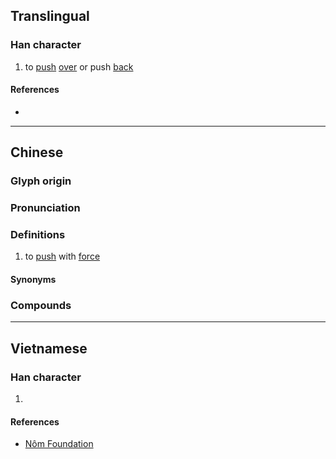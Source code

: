 {{character info}}
==Translingual==

===Han character===
{{Han char|rn=64|rad=手|as=10|sn=13|four=57094|canj=QEED|ids=⿰扌桑}}

# to [[push]] [[over]] or push [[back]]

====References====
* {{Han ref|kx=0447.140|dkj=12493|dj=0798.060|hdz=31939.070|uh=6421|ud=25633|bh=DDBA|bd=56762}}

----

==Chinese==
{{zh-forms}}

===Glyph origin===
{{Han etym}}

===Pronunciation===
{{zh-pron
|m=sǎng
|c=song2
|mc=y
|oc=y
|cat=
}}

===Definitions===
{{zh-hanzi}}

# to [[push]] with [[force]]

====Synonyms====
{{zh-dial|推}}

===Compounds===
{{zh-der|推搡|推推搡搡}}

----

==Vietnamese==

===Han character===
{{vi-readings|rs=手10|reading=táng, tảng}}

# {{rfdef|vi|sort=手10}}

====References====
* [http://nomfoundation.org/common/nom_details.php?codepoint=6421 Nôm Foundation]